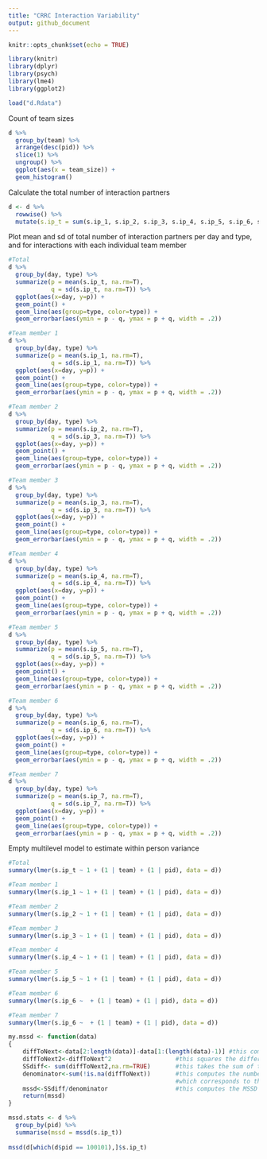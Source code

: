 ```yaml
---
title: "CRRC Interaction Variability"
output: github_document
---
```


```r
knitr::opts_chunk$set(echo = TRUE)
```

```r
library(knitr)
library(dplyr)
library(psych)
library(lme4)
library(ggplot2)
```

```r
load("d.Rdata")
```

Count of team sizes
```r
d %>%
  group_by(team) %>%
  arrange(desc(pid)) %>%
  slice(1) %>%
  ungroup() %>%
  ggplot(aes(x = team_size)) +
  geom_histogram()
```

Calculate the total number of interaction partners
```r
d <- d %>%
  rowwise() %>% 
  mutate(s.ip_t = sum(s.ip_1, s.ip_2, s.ip_3, s.ip_4, s.ip_5, s.ip_6, s.ip_7, na.rm=T))
```

Plot mean and sd of total number of interaction partners per day and type, and for interactions with each individual team member
```r
#Total
d %>%
  group_by(day, type) %>%
  summarize(p = mean(s.ip_t, na.rm=T),
            q = sd(s.ip_t, na.rm=T)) %>%
  ggplot(aes(x=day, y=p)) + 
  geom_point() + 
  geom_line(aes(group=type, color=type)) +
  geom_errorbar(aes(ymin = p - q, ymax = p + q, width = .2))

#Team member 1
d %>%
  group_by(day, type) %>%
  summarize(p = mean(s.ip_1, na.rm=T),
            q = sd(s.ip_1, na.rm=T)) %>%
  ggplot(aes(x=day, y=p)) + 
  geom_point() + 
  geom_line(aes(group=type, color=type)) +
  geom_errorbar(aes(ymin = p - q, ymax = p + q, width = .2))

#Team member 2
d %>%
  group_by(day, type) %>%
  summarize(p = mean(s.ip_2, na.rm=T),
            q = sd(s.ip_3, na.rm=T)) %>%
  ggplot(aes(x=day, y=p)) + 
  geom_point() + 
  geom_line(aes(group=type, color=type)) +
  geom_errorbar(aes(ymin = p - q, ymax = p + q, width = .2))

#Team member 3
d %>%
  group_by(day, type) %>%
  summarize(p = mean(s.ip_3, na.rm=T),
            q = sd(s.ip_3, na.rm=T)) %>%
  ggplot(aes(x=day, y=p)) + 
  geom_point() + 
  geom_line(aes(group=type, color=type)) +
  geom_errorbar(aes(ymin = p - q, ymax = p + q, width = .2))

#Team member 4
d %>%
  group_by(day, type) %>%
  summarize(p = mean(s.ip_4, na.rm=T),
            q = sd(s.ip_4, na.rm=T)) %>%
  ggplot(aes(x=day, y=p)) + 
  geom_point() + 
  geom_line(aes(group=type, color=type)) +
  geom_errorbar(aes(ymin = p - q, ymax = p + q, width = .2))

#Team member 5
d %>%
  group_by(day, type) %>%
  summarize(p = mean(s.ip_5, na.rm=T),
            q = sd(s.ip_5, na.rm=T)) %>%
  ggplot(aes(x=day, y=p)) + 
  geom_point() + 
  geom_line(aes(group=type, color=type)) +
  geom_errorbar(aes(ymin = p - q, ymax = p + q, width = .2))

#Team member 6
d %>%
  group_by(day, type) %>%
  summarize(p = mean(s.ip_6, na.rm=T),
            q = sd(s.ip_6, na.rm=T)) %>%
  ggplot(aes(x=day, y=p)) + 
  geom_point() + 
  geom_line(aes(group=type, color=type)) +
  geom_errorbar(aes(ymin = p - q, ymax = p + q, width = .2))

#Team member 7
d %>%
  group_by(day, type) %>%
  summarize(p = mean(s.ip_7, na.rm=T),
            q = sd(s.ip_7, na.rm=T)) %>%
  ggplot(aes(x=day, y=p)) + 
  geom_point() + 
  geom_line(aes(group=type, color=type)) +
  geom_errorbar(aes(ymin = p - q, ymax = p + q, width = .2))

```

Empty multilevel model to estimate within person variance
```r
#Total 
summary(lmer(s.ip_t ~ 1 + (1 | team) + (1 | pid), data = d))

#Team member 1 
summary(lmer(s.ip_1 ~ 1 + (1 | team) + (1 | pid), data = d))

#Team member 2
summary(lmer(s.ip_2 ~ 1 + (1 | team) + (1 | pid), data = d))

#Team member 3
summary(lmer(s.ip_3 ~ 1 + (1 | team) + (1 | pid), data = d))

#Team member 4
summary(lmer(s.ip_4 ~ 1 + (1 | team) + (1 | pid), data = d))

#Team member 5
summary(lmer(s.ip_5 ~ 1 + (1 | team) + (1 | pid), data = d))

#Team member 6
summary(lmer(s.ip_6 ~  + (1 | team) + (1 | pid), data = d))

#Team member 7
summary(lmer(s.ip_6 ~  + (1 | team) + (1 | pid), data = d))
```


```r
my.mssd <- function(data)
{
    diffToNext<-data[2:length(data)]-data[1:(length(data)-1)] #this computes the difference between each value and the next
    diffToNext2<-diffToNext^2                  #this squares the difference
    SSdiff<- sum(diffToNext2,na.rm=TRUE)       #this takes the sum of the squared differences
    denominator<-sum(!is.na(diffToNext))       #this computes the number of non-missing elements (denominator)
                                               #which corresponds to the t-1 value
    mssd<-SSdiff/denominator                   #this computes the MSSD
    return(mssd)
}
```

```r
mssd.stats <- d %>%
  group_by(pid) %>%
  summarise(mssd = mssd(s.ip_t))
  
mssd(d[which(d$pid == 100101),]$s.ip_t)
```




